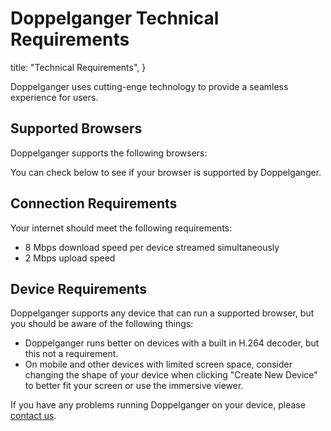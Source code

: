 
# Doppelganger Technical Requirements

  title: "Technical Requirements",
}

Doppelganger uses cutting-enge technology to provide a seamless experience for users.

## Supported Browsers

Doppelganger supports the following browsers:

<SupportedBrowsersList />

You can check below to see if your browser is supported by Doppelganger.

<BrowserCheckAlertFallback />

## Connection Requirements

Your internet should meet the following requirements:

- 8 Mbps download speed per device streamed simultaneously
- 2 Mbps upload speed

## Device Requirements

Doppelganger supports any device that can run a supported browser, but you should be aware of the following things:

- Doppelganger runs better on devices with a built in H.264 decoder, but this not a requirement.
- On mobile and other devices with limited screen space, consider changing the shape of your device when clicking "Create New Device" to better fit your screen or use the immersive viewer.

If you have any problems running Doppelganger on your device, please [contact us](/contact).
